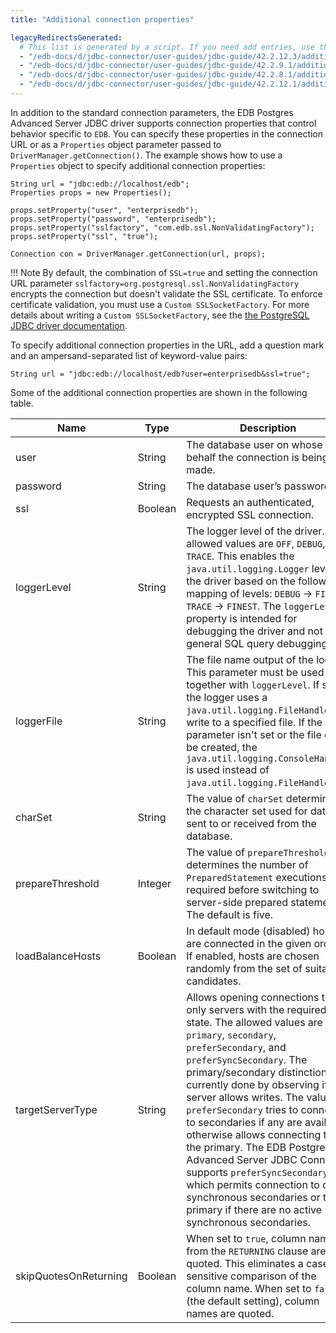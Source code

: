 ```yaml
---
title: "Additional connection properties"

legacyRedirectsGenerated:
  # This list is generated by a script. If you need add entries, use the `legacyRedirects` key.
  - "/edb-docs/d/jdbc-connector/user-guides/jdbc-guide/42.2.12.3/additional_connection_properties.html"
  - "/edb-docs/d/jdbc-connector/user-guides/jdbc-guide/42.2.9.1/additional_connection_properties.html"
  - "/edb-docs/d/jdbc-connector/user-guides/jdbc-guide/42.2.8.1/additional_connection_properties.html"
  - "/edb-docs/d/jdbc-connector/user-guides/jdbc-guide/42.2.12.1/additional_connection_properties.html"
---
```


<div id="additional_connection_properties" class="registered_link"></div>

In addition to the standard connection parameters, the EDB Postgres Advanced Server JDBC driver supports connection properties that control behavior specific to `EDB`. You can specify these properties in the connection URL or as a `Properties` object parameter passed to `DriverManager.getConnection()`. The example shows how to use a `Properties` object to specify additional connection properties:

```text
String url = "jdbc:edb://localhost/edb";
Properties props = new Properties();

props.setProperty("user", "enterprisedb");
props.setProperty("password", "enterprisedb");
props.setProperty("sslfactory", "com.edb.ssl.NonValidatingFactory");
props.setProperty("ssl", "true");

Connection con = DriverManager.getConnection(url, props);
```

!!! Note
    By default, the combination of `SSL=true` and setting the connection URL parameter `sslfactory=org.postgresql.ssl.NonValidatingFactory` encrypts the connection but doesn't validate the SSL certificate. To enforce certificate validation, you must use a `Custom SSLSocketFactory`. For more details about writing a `Custom SSLSocketFactory`, see the [the PostgreSQL JDBC driver documentation](https://jdbc.postgresql.org/documentation/head/ssl-factory.html).

To specify additional connection properties in the URL, add a question mark and an ampersand-separated list of keyword-value pairs:

`String url = "jdbc:edb://localhost/edb?user=enterprisedb&ssl=true";`

Some of the additional connection properties are shown in the following table.

| Name                  | Type    | Description                                                                                                                                                                                                                                                                                                                                                                                                                                                                                                                                                                      |
| --------------------- | ------- | -------------------------------------------------------------------------------------------------------------------------------------------------------------------------------------------------------------------------------------------------------------------------------------------------------------------------------------------------------------------------------------------------------------------------------------------------------------------------------------------------------------------------------------------------------------------------------- |
| user                  | String  | The database user on whose behalf the connection is being made.                                                                                                                                                                                                                                                                                                                                                                                                                                                                                                                  |
| password              | String  | The database user’s password.                                                                                                                                                                                                                                                                                                                                                                                                                                                                                                                                                    |
| ssl                   | Boolean | Requests an authenticated, encrypted SSL connection.                                                                                                                                                                                                                                                                                                                                                                                                                                                                                                                              |
| loggerLevel           | String  | The logger level of the driver. The allowed values are `OFF`, `DEBUG`, or `TRACE`. This enables the `java.util.logging.Logger` level of the driver based on the following mapping of levels: `DEBUG` -> `FINE`, `TRACE` -> `FINEST`. The `loggerLevel` property is intended for debugging the driver and not for general SQL query debugging.                                                                                                                                                                                                                                                      |
| loggerFile            | String  | The file name output of the logger. This parameter must be used together with `loggerLevel`. If set, the logger uses a `java.util.logging.FileHandler` to write to a specified file. If the parameter isn't set or the file can’t be created, the `java.util.logging.ConsoleHandler` is used instead of `java.util.logging.FileHandler`.                                                                                                                                                                                                                                                |
| charSet               | String  | The value of `charSet` determines the character set used for data sent to or received from the database.                                                                                                                                                                                                                                                                                                                                                                                                                                                                           |
| prepareThreshold      | Integer | The value of `prepareThreshold` determines the number of `PreparedStatement` executions required before switching to server-side prepared statements. The default is five.                                                                                                                                                                                                                                                                                                                                                                                                           |
| loadBalanceHosts      | Boolean | In default mode (disabled) hosts are connected in the given order. If enabled, hosts are chosen randomly from the set of suitable candidates.                                                                                                                                                                                                                                                                                                                                                                                                                                    |
| targetServerType      | String  | Allows opening connections to only servers with the required state. The allowed values are `any`, `primary`, `secondary`, `preferSecondary`, and `preferSyncSecondary`. The primary/secondary distinction is currently done by observing if the server allows writes. The value `preferSecondary` tries to connect to secondaries if any are available, otherwise allows connecting to the primary. The EDB Postgres Advanced Server JDBC Connector supports `preferSyncSecondary`, which permits connection to only synchronous secondaries or the primary if there are no active synchronous secondaries. |
| skipQuotesOnReturning | Boolean | When set to `true`, column names from the `RETURNING` clause aren't quoted. This eliminates a case-sensitive comparison of the column name. When set to `false` (the default setting), column names are quoted.                                                                                                                                                                                                                                                                                                                                                                       |
